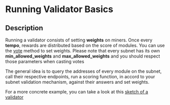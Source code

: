# Running Validator Basics

## Description

Running a validator consists of setting **weights** on miners. Once every **tempo**, rewards are distributed based on the score of modules.
You can use the [vote](https://docs.torusx.ai/torusx/client#torusClient.vote) method to set weights. 
Please note that every subnet has its own **min_allowed_weights** and **max_allowed_weights** and you should respect those parameters when casting votes

The general idea is to query the addresses of every module on the subnet, 
call their respective endpoints, run a scoring function, in accord to your subnet validation mechanism, against their answers and set weights. 

For a more concrete example, you can take a look at this [sketch of a validator](https://github.com/renlabs-dev/torus-subnet-template/blob/main/src/subnet/validator/validator.py)
